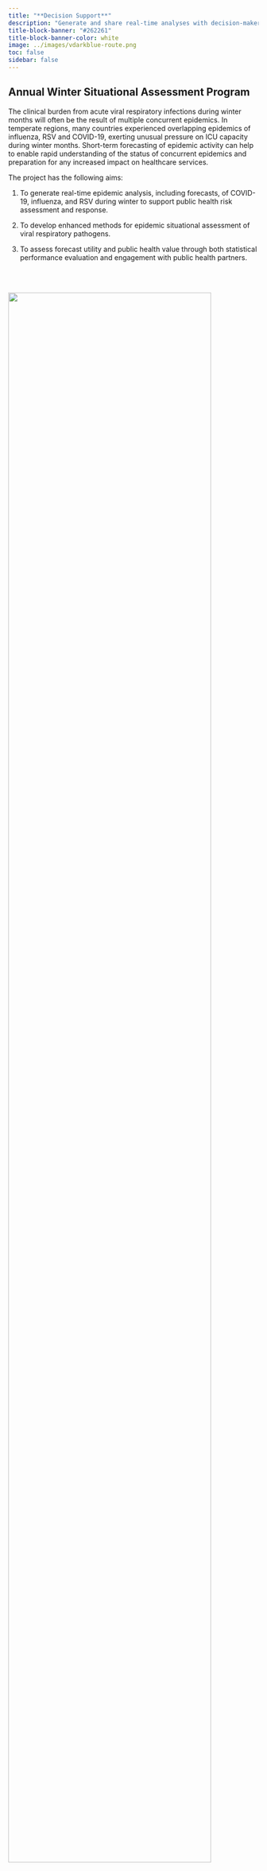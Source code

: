 ```yaml
---
title: "**Decision Support**"
description: "Generate and share real-time analyses with decision-makers and the public in Australia and New Zealand."
title-block-banner: "#262261"
title-block-banner-color: white
image: ../images/vdarkblue-route.png
toc: false
sidebar: false
---
```


## Annual Winter Situational Assessment Program 

The clinical burden from acute viral respiratory infections during winter months will often be the result of multiple concurrent epidemics. 
In temperate regions, many countries experienced overlapping epidemics of influenza, RSV and COVID-19, exerting unusual pressure on ICU capacity during winter months. 
Short-term forecasting of epidemic activity can help to enable rapid understanding of the status of concurrent epidemics and preparation for any increased impact on healthcare services.

The project has the following aims:

1. To generate real-time epidemic analysis, including forecasts, of COVID-19, influenza, and RSV during winter to support public health risk assessment and response.

2. To develop enhanced methods for epidemic situational assessment of viral respiratory pathogens.

3. To assess forecast utility and public health value through both statistical performance evaluation and engagement with public health partners. 

<br>
<br>

![](/images/Report_Aus_NZ.jpg){fig-alt="The cover of two pdf reports side by side. The report on the right is entitled Australian winter respiratory pathogen epidemic analysis. Report number 19 2025 19th of September 2025. The report on the left is entitled New Zealand winter respiratory pathogen epidemic analysis. Report number 14 2025 26th of September 2025. The word ACEFA is in blue text in the top right and the ACEFA logo is in the top left." width=90% fig-align="center"}

<p style="text-align: center;color: grey">*Cover page of weekly reports provided to public health partners in Australia and New Zealand during winter months.*</p>

<br>
<br>

+---------------------------------------------+----------------------------------------------+-------------------------------------------+
| **Dr Oliver Eales** \                       | **Dr Alexandra Hogan** \                     | **Dr Rob Moss** \                         |
| Analyst and Reporting Lead \                | Forecaster \                                 | Forecaster \                              |
| University of Melbourne, Melbourne, VIC \   | University of New South Wales, Sydney, NSW \ | University of Melbourne, Melbourne, VIC \ |
+---------------------------------------------+----------------------------------------------+-------------------------------------------+
| **Dr Adeshina Adekunle** \                  | **Prof Michael Plank** \                     | **Mitchell O’Hara-Wild** \                |
| Forecaster \                                | Forecaster \                                 | Forecaster and Forecast Evaluation Lead \ |
| Department of Defense \                     | University of Canterbury, New Zealand \      | Monash University, Melbourne, VIC \       |
+---------------------------------------------+----------------------------------------------+-------------------------------------------+
| **Dr Kate Senior** \                        | **Ruarai Tobin** \                           | **Alys Young**\                           |
| Hub Data Lead \                             | Hub Software Lead \                          | Hub Research Assistant \                  |
| University of Melbourne, Melbourne, VIC \   | University of Melbourne, Melbourne, VIC \    | University of Melbourne, Melbourne, VIC \ |
+---------------------------------------------+----------------------------------------------+-------------------------------------------+


<br>
<br>


## Scenario Hub modelling

The purpose of the Scenario Modelling Hub is to provide robust model-based evidence to support medium to long-term infectious disease management decisions.

Multiple research groups within the ACEFA network independently model the future health impact of different intervention scenarios. Groups produce the same set of projections to allow the comparison and synthesis of outputs across models.

## Scenario Modelling Pilot Exercise 2025–26

Australian and New Zealand public health partners are interested in assessing the potential population impact of a school-based seasonal influenza immunisation program, using an intranasally delivered live-attenuated influenza vaccine (LAIV).

**Modelling question:** What are the potential health impacts of a school-based live attenuated influenza vaccination (LAIV) program?

**Goals of the pilot exercise:** 

1.	Provide evidence to support decision-making on the implementation of a school-based LAIV program.  

2.	Establish processes and relationships for multi-model scenario modelling and comparison exercises in Australia and New Zealand, enhancing epidemic preparedness and response.  


Modelling teams are investigating the potential impact of six LAIV scenarios (B–G) compared to a baseline scenario (A, standard inactivated influenza vaccine administered to all ages).



<p align="center">
![](/images/Scenarios_TiffanyLeung.png){fig-alt="Figure showing the seven scenarios where six are investigating the potential impact of LAIV at different levels of vaccine effectiveness and covarage across two age groups. These six scenarios are then compared to a baseline status quo scenario." width=70%}
</p>

<p style="text-align: center;color: grey">*Figure courtesy of Dr Tiffany Leung.*</p>


+---------------------------------------------+---------------------------------------------+------------------------------------------+ 
| **Dr Alexandra Hogan** \                    | **Dr Tiffany Leung and Isaac Stopard** \    | **Dr Eliran Boksenbojm** \               | 
| Co-lead                                   \ | Researchers\                                | Researcher\                              | 
| University of New South Wales, Sydney, NSW\ | University of New South Wales, Sydney, NSW\ | University of Melbourne, Melbourne, VIC\ | 
| alexandra.hogan@unsw.edu.au\                | \                                           | \                                        | 
+---------------------------------------------+---------------------------------------------+------------------------------------------+ 

<br>

![](/images/Logos.jpg){fig-alt="ACEFA team logos" width=100% }
